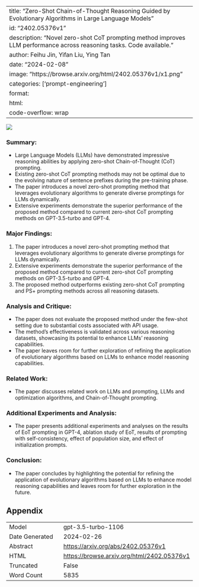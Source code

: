 
---
title: "Zero-Shot Chain-of-Thought Reasoning Guided by Evolutionary Algorithms in Large Language Models"
id: "2402.05376v1"
description: "Novel zero-shot CoT prompting method improves LLM performance across reasoning tasks. Code available."
author: Feihu Jin, Yifan Liu, Ying Tan
date: "2024-02-08"
image: "https://browse.arxiv.org/html/2402.05376v1/x1.png"
categories: ['prompt-engineering']
format:
  html:
    code-overflow: wrap
---

![](https://browse.arxiv.org/html/2402.05376v1/x1.png)

### Summary:
- Large Language Models (LLMs) have demonstrated impressive reasoning abilities by applying zero-shot Chain-of-Thought (CoT) prompting.
- Existing zero-shot CoT prompting methods may not be optimal due to the evolving nature of sentence prefixes during the pre-training phase.
- The paper introduces a novel zero-shot prompting method that leverages evolutionary algorithms to generate diverse promptings for LLMs dynamically.
- Extensive experiments demonstrate the superior performance of the proposed method compared to current zero-shot CoT prompting methods on GPT-3.5-turbo and GPT-4.

### Major Findings:
1. The paper introduces a novel zero-shot prompting method that leverages evolutionary algorithms to generate diverse promptings for LLMs dynamically.
2. Extensive experiments demonstrate the superior performance of the proposed method compared to current zero-shot CoT prompting methods on GPT-3.5-turbo and GPT-4.
3. The proposed method outperforms existing zero-shot CoT prompting and PS+ prompting methods across all reasoning datasets.

### Analysis and Critique:
- The paper does not evaluate the proposed method under the few-shot setting due to substantial costs associated with API usage.
- The method's effectiveness is validated across various reasoning datasets, showcasing its potential to enhance LLMs' reasoning capabilities.
- The paper leaves room for further exploration of refining the application of evolutionary algorithms based on LLMs to enhance model reasoning capabilities.

### Related Work:
- The paper discusses related work on LLMs and prompting, LLMs and optimization algorithms, and Chain-of-Thought prompting.

### Additional Experiments and Analysis:
- The paper presents additional experiments and analyses on the results of EoT prompting in GPT-4, ablation study of EoT, results of prompting with self-consistency, effect of population size, and effect of initialization prompts.

### Conclusion:
- The paper concludes by highlighting the potential for refining the application of evolutionary algorithms based on LLMs to enhance model reasoning capabilities and leaves room for further exploration in the future.

## Appendix

|          |          |
|----------|----------|
| Model     | gpt-3.5-turbo-1106       |
| Date Generated     | 2024-02-26       |
| Abstract | [https://arxiv.org/abs/2402.05376v1](https://arxiv.org/abs/2402.05376v1)        |
| HTML     | [https://browse.arxiv.org/html/2402.05376v1](https://browse.arxiv.org/html/2402.05376v1)       |
| Truncated       | False       |
| Word Count       | 5835       |
